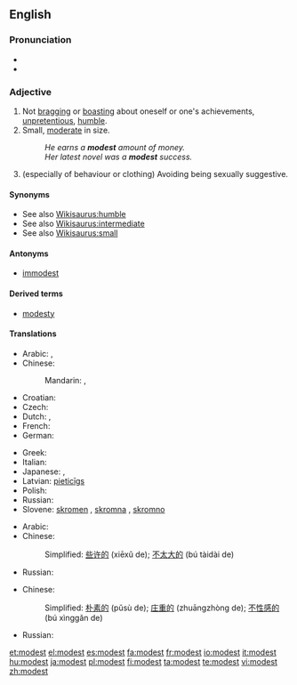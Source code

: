 ==English==

===Pronunciation===
* {{IPA|/ˈmɑdəst/}}
* {{audio|en-us-modest.ogg|Audio (US)}}

===Adjective===
{{en-adj}}

# Not [[bragging]] or [[boasting]] about oneself or one's achievements,  [[unpretentious]], [[humble]].
# Small, [[moderate]] in size.
#: ''He earns a '''modest''' amount of money.''
#: ''Her latest novel was a '''modest''' success.''
# (especially of behaviour or clothing) Avoiding being sexually suggestive.

====Synonyms====
* See also [[Wikisaurus:humble]]
* See also [[Wikisaurus:intermediate]]
* See also [[Wikisaurus:small]]

====Antonyms====
* [[immodest]]

====Derived terms====
* [[modesty]]

====Translations====
{{trans-top|not bragging or boasting about oneself or one's achievements}}
* Arabic: {{t|ar|حيي|tr=Hattiy|sc=Arab}},  {{t|ar|خجول|tr=khajuul|sc=Arab}}
* Chinese:
*: Mandarin: {{t|zh|謙虛|sc=Hani}},  {{t|zh|谦虚|tr=qiānxū|sc=Hani}}
* Croatian: {{t-|hr|skroman|alt=skrȍman}}
* Czech: {{t-|cs|skromný|m}}
* Dutch: {{t+|nl|bescheiden}}, {{t-|nl|ingetogen}}
* French: {{t+|fr|modeste}}
* German: {{t+|de|bescheiden}}
{{trans-mid}}
* Greek: {{t+|el|ταπεινός|n|sc=Grek}}
* Italian: {{t+|it|modesto}}
* Japanese: {{qualifier|+ な -na}} {{t|ja|謙虚|tr=けんきょ, kenkyo|sc=Jpan}}, {{t|ja|謙遜した|tr=けんそんした, kenson-shita|sc=Jpan}}
* Latvian: [[pieticīgs]]
* Polish: {{t-|pl|skromny}}
* Russian: {{t|ru|скромный|tr=skrómnyj|sc=Cyrl}}
* Slovene: [[skromen]] {{m}}, [[skromna]] {{f}}, [[skromno]] {{n}}
{{trans-bottom}}

{{trans-top|Small}}
* Arabic: {{t|ar|متواضع|tr=mutwaaDi`|sc=Arab}}
* Chinese:
*: Simplified: [[些许的]] (xiēxǔ de); [[不太大的]] (bú tàidài de)
{{trans-mid}}
* Russian: {{t|ru|скромный|tr=skrómnyj|sc=Cyrl}}
{{trans-bottom}}

{{trans-top|Avoiding being sexually suggestive.}}
* Chinese:
*: Simplified: [[朴素的]] (pǔsù de); [[庄重的]] (zhuāngzhòng de); [[不性感的]] (bú xìnggǎn de)
{{trans-mid}}
* Russian: {{t|ru|благопристойный|tr=blagopristójnyj|sc=Cyrl}}
{{trans-bottom}}

[[et:modest]]
[[el:modest]]
[[es:modest]]
[[fa:modest]]
[[fr:modest]]
[[io:modest]]
[[it:modest]]
[[hu:modest]]
[[ja:modest]]
[[pl:modest]]
[[fi:modest]]
[[ta:modest]]
[[te:modest]]
[[vi:modest]]
[[zh:modest]]